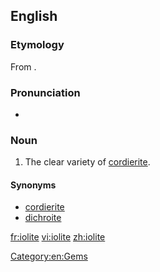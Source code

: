==English==
{{wikipedia|Cordierite}}

===Etymology===
From {{etyl|grc}} {{term|ἴον||violet|lang=grc}}{{suffix||lite}}.

===Pronunciation===
*{{audio-IPA|En-iolite.ogg|/ˈaɪəˌlaɪt/}}

===Noun===
{{en-noun|s|-}}

# {{context|[[gemology]]}} The clear variety of [[cordierite]].

====Synonyms====
* [[cordierite]]
* [[dichroite]]

[[Category:en:Gems]]

[[fr:iolite]]
[[vi:iolite]]
[[zh:iolite]]